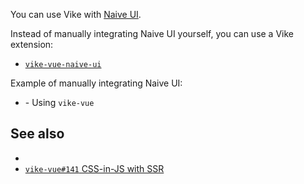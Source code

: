 
<CommunityNote />

You can use Vike with [Naive UI](https://www.naiveui.com).

Instead of manually integrating Naive UI yourself, you can use a Vike extension:
- [`vike-vue-naive-ui`](https://github.com/Jearce/vike-vue-naive-ui)

Example of manually integrating Naive UI:
 - <Example timestamp="2024.08" repo="Jearce/vike-vue-naive-ui" href="https://github.com/Jearce/vike-vue-naive-ui/tree/7ad4f2ff12dd099b3d724368aa5af02cd1b3ba9f" /> - Using <Link href="/vike-vue">`vike-vue`</Link>

## See also

- <Link href="/css-in-js" />
- [`vike-vue#141` CSS-in-JS with SSR](https://github.com/vikejs/vike-vue/issues/141)
